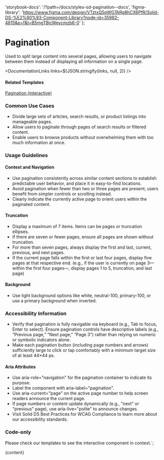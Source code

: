 

  'storybook-docs': '/?path=/docs/styles-sd-pagination--docs',
  'figma-library':
    'https://www.figma.com/design/VTztxQ5pWG7ARg8hCX6PfR/Solid-DS-%E2%80%93-Component-Library?node-id=35982-4815&p=f&t=B5mgTBjcWeycmzb6-0'
};

# Pagination

Used to split large content into several pages, allowing users to navigate between them instead of displaying all information on a single page.

<DefaultStory />

<DocumentationLinks links=${JSON.stringify(links, null, 2)} />

#### Related Templates

[Pagination (interactive)](/?path=/docs/templates-pagination--docs)

### Common Use Cases

- Divide large sets of articles, search results, or product listings into manageable pages.
- Allow users to paginate through pages of search results or filtered content.
- Enable users to browse products without overwhelming them with too much information at once.

### Usage Guidelines

#### Context and Navigation

- Use pagination consistently across similar content sections to establish predictable user behavior, and place it in easy-to-find locations.
- Avoid pagination when fewer than two or three pages are present; users benefit from simpler controls or scrolling instead.
- Clearly indicate the currently active page to orient users within the paginated content.

#### Truncation

- Display a maximum of 7 items. Items can be pages or truncation ellipses.
- If there are seven or fewer pages, ensure all pages are shown without truncation.
- For more than seven pages, always display the first and last, current, previous, and next pages.
- If the current page falls within the first or last four pages, display five pages at that respective end. (e.g., if the user is currently on page 3—within the first four pages—, display pages 1 to 5, truncation, and last page)

#### Background

- Use light background options like white, neutral-100, primary-100, or use a primary background when inverted.

### Accessibility Information

- Verify that pagination is fully navigable via keyboard (e.g., Tab to focus, Enter to select).
  Ensure pagination controls have descriptive labels (e.g., “Previous page,” “Next page,” “Page 3”) rather than relying on numeric or symbolic indicators alone.
- Make each pagination button (including page numbers and arrows) sufficiently large to click or tap comfortably with a minimum target size of at least 44×44 px.

#### Aria Attributes

- Use aria-role="navigation" for the pagination container to indicate its purpose.
- Label the component with aria-label="pagination".
- Use aria-current="page" on the active page number to help screen readers announce the current page.
- If page numbers or content update dynamically (e.g., "next" or "previous" page), use aria-live="polite" to announce changes.
- Visit <sd-link href="https://www.figma.com/design/YDktJcseQIIQbsuCpoKS4V/Component-Docs?node-id=10708-5011&t=Z1FxSGWkmXG5r5sw-4" target="_blank">Solid DS Best Practices for WCAG Compliance</sd-link> to learn more about our accessibility standards.

### Code-only

Please check our templates to see the interactive component in context.`;

<Meta title="Styles/sd-pagination/Overview" />

<OverviewFormatter story={SdPaginationStories.Default}>{content}</OverviewFormatter>
